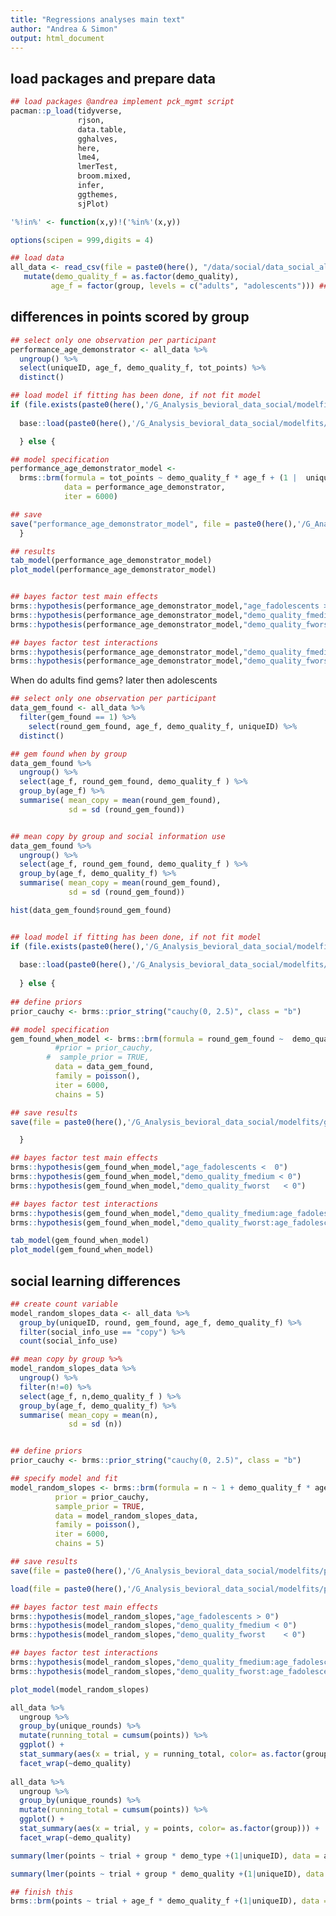 ```yaml
---
title: "Regressions analyses main text"
author: "Andrea & Simon"
output: html_document
---
```


## load packages and prepare data
```r

## load packages @andrea implement pck_mgmt script
pacman::p_load(tidyverse,
               rjson,
               data.table,
               gghalves,
               here,
               lme4,
               lmerTest,
               broom.mixed,
               infer,
               ggthemes,
               sjPlot)

'%!in%' <- function(x,y)!('%in%'(x,y))

options(scipen = 999,digits = 4)
```

```r

## load data
all_data <- read_csv(file = paste0(here(), "/data/social/data_social_all_participants.csv")) %>% 
   mutate(demo_quality_f = as.factor(demo_quality),
         age_f = factor(group, levels = c("adults", "adolescents"))) ## mutate IVs into factors
```

## differences in points scored by group

```r

## select only one observation per participant
performance_age_demonstrator <- all_data %>%
  ungroup() %>%
  select(uniqueID, age_f, demo_quality_f, tot_points) %>%
  distinct()

## load model if fitting has been done, if not fit model
if (file.exists(paste0(here(),'/G_Analysis_bevioral_data_social/modelfits/performance_age_demonstrator_model.RData'))){
  
  base::load(paste0(here(),'/G_Analysis_bevioral_data_social/modelfits/performance_age_demonstrator_model.RData'))

  } else {

## model specification
performance_age_demonstrator_model <-
  brms::brm(formula = tot_points ~ demo_quality_f * age_f + (1 |  uniqueID),
            data = performance_age_demonstrator,
            iter = 6000)

## save
save("performance_age_demonstrator_model", file = paste0(here(),'/G_Analysis_bevioral_data_social/modelfits/performance_age_demonstrator_model.RData'))
  }

## results
tab_model(performance_age_demonstrator_model)
plot_model(performance_age_demonstrator_model)


## bayes factor test main effects
brms::hypothesis(performance_age_demonstrator_model,"age_fadolescents > 0")
brms::hypothesis(performance_age_demonstrator_model,"demo_quality_fmedium < 0")
brms::hypothesis(performance_age_demonstrator_model,"demo_quality_fworst	 < 0") 

## bayes factor test interactions
brms::hypothesis(performance_age_demonstrator_model,"demo_quality_fmedium:age_fadolescents < 0")
brms::hypothesis(performance_age_demonstrator_model,"demo_quality_fworst:age_fadolescents <  0")


```

When do adults find gems? later then adolescents

```r

## select only one observation per participant
data_gem_found <- all_data %>%  
  filter(gem_found == 1) %>% 
    select(round_gem_found, age_f, demo_quality_f, uniqueID) %>% 
  distinct()

## gem found when by group 
data_gem_found %>% 
  ungroup() %>% 
  select(age_f, round_gem_found, demo_quality_f ) %>% 
  group_by(age_f) %>% 
  summarise( mean_copy = mean(round_gem_found),
             sd = sd (round_gem_found))


## mean copy by group and social information use 
data_gem_found %>% 
  ungroup() %>% 
  select(age_f, round_gem_found, demo_quality_f ) %>% 
  group_by(age_f, demo_quality_f) %>% 
  summarise( mean_copy = mean(round_gem_found),
             sd = sd (round_gem_found))

hist(data_gem_found$round_gem_found)


## load model if fitting has been done, if not fit model
if (file.exists(paste0(here(),'/G_Analysis_bevioral_data_social/modelfits/gem_found_when_model.RData'))){
  
  base::load(paste0(here(),'/G_Analysis_bevioral_data_social/modelfits/gem_found_when_model.RData'))
  
  } else {
  
## define priors 
prior_cauchy <- brms::prior_string("cauchy(0, 2.5)", class = "b")

## model specification
gem_found_when_model <- brms::brm(formula = round_gem_found ~  demo_quality_f * age_f + (1 | uniqueID),
          #prior = prior_cauchy,
        #  sample_prior = TRUE,
          data = data_gem_found,
          family = poisson(),
          iter = 6000,
          chains = 5) 

## save results
save(file = paste0(here(),'/G_Analysis_bevioral_data_social/modelfits/gem_found_when_model.RData'), gem_found_when_model)

  }

## bayes factor test main effects
brms::hypothesis(gem_found_when_model,"age_fadolescents <  0")
brms::hypothesis(gem_found_when_model,"demo_quality_fmedium < 0")
brms::hypothesis(gem_found_when_model,"demo_quality_fworst	 < 0") 

## bayes factor test interactions
brms::hypothesis(gem_found_when_model,"demo_quality_fmedium:age_fadolescents < 0")
brms::hypothesis(gem_found_when_model,"demo_quality_fworst:age_fadolescents <  0")

tab_model(gem_found_when_model)
plot_model(gem_found_when_model)

```

## social learning differences

```r
## create count variable
model_random_slopes_data <- all_data %>%
  group_by(uniqueID, round, gem_found, age_f, demo_quality_f) %>%
  filter(social_info_use == "copy") %>%
  count(social_info_use)

## mean copy by group %>% 
model_random_slopes_data %>% 
  ungroup() %>% 
  filter(n!=0) %>% 
  select(age_f, n,demo_quality_f ) %>% 
  group_by(age_f, demo_quality_f) %>% 
  summarise( mean_copy = mean(n),
             sd = sd (n))


## define priors
prior_cauchy <- brms::prior_string("cauchy(0, 2.5)", class = "b")

## specify model and fit
model_random_slopes <- brms::brm(formula = n ~ 1 + demo_quality_f * age_f + (1 + demo_quality_f | uniqueID),
          prior = prior_cauchy,
          sample_prior = TRUE,
          data = model_random_slopes_data,
          family = poisson(),
          iter = 6000,
          chains = 5) 

## save results
save(file = paste0(here(),'/G_Analysis_bevioral_data_social/modelfits/poission_regression_all_rounds_slopes.RData'), model_random_slopes)

load(file = paste0(here(),'/G_Analysis_bevioral_data_social/modelfits/poission_regression_all_rounds_slopes.RData'))

## bayes factor test main effects
brms::hypothesis(model_random_slopes,"age_fadolescents > 0")
brms::hypothesis(model_random_slopes,"demo_quality_fmedium < 0")
brms::hypothesis(model_random_slopes,"demo_quality_fworst	 < 0") 

## bayes factor test interactions
brms::hypothesis(model_random_slopes,"demo_quality_fmedium:age_fadolescents < 0")
brms::hypothesis(model_random_slopes,"demo_quality_fworst:age_fadolescents = 0")

plot_model(model_random_slopes)
```


```r

all_data %>% 
  ungroup %>% 
  group_by(unique_rounds) %>% 
  mutate(running_total = cumsum(points)) %>% 
  ggplot() +
  stat_summary(aes(x = trial, y = running_total, color= as.factor(group))) +
  facet_wrap(~demo_quality)
  
all_data %>% 
  ungroup %>% 
  group_by(unique_rounds) %>% 
  mutate(running_total = cumsum(points)) %>% 
  ggplot() +
  stat_summary(aes(x = trial, y = points, color= as.factor(group))) +
  facet_wrap(~demo_quality)

summary(lmer(points ~ trial + group * demo_type +(1|uniqueID), data = all_data))

summary(lmer(points ~ trial + group * demo_quality +(1|uniqueID), data = all_data))

## finish this
brms::brm(points ~ trial + age_f * demo_quality_f +(1|uniqueID), data = all_data, chains = 4, iter = 4000)


```

